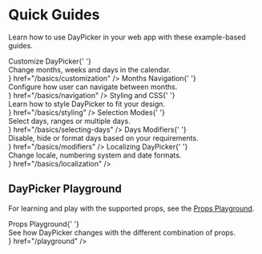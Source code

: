 
# Quick Guides

Learn how to use DayPicker in your web app with these example-based guides.

<Cards>
  <Card
    icon="⚙️"
    title={
      <div>
        Customize DayPicker{' '}
        <div className="pt-1 font-normal text-xs nx-text-gray-500">
          Change months, weeks and days in the calendar.
        </div>
      </div>
    }
    href="/basics/customization"
  />
  <Card
    icon="🗓️ "
    title={
      <div>
        Months Navigation{' '}
        <div className="pt-1 font-normal text-xs nx-text-gray-500">
          Configure how user can navigate between months.
        </div>
      </div>
    }
    href="/basics/navigation"
  />
  <Card
    icon="🎨 "
    title={
      <div>
        Styling and CSS{' '}
        <div className="pt-1 font-normal text-xs nx-text-gray-500">
          Learn how to style DayPicker to fit your design.
        </div>
      </div>
    }
    href="/basics/styling"
  />
  <Card
    icon="✅ "
    title={
      <div>
        Selection Modes{' '}
        <div className="pt-1 font-normal text-xs nx-text-gray-500">
          Select days, ranges or multiple days.
        </div>
      </div>
    }
    href="/basics/selecting-days"
  />
  <Card
    icon="🏷️ "
    title={
      <div>
        Days Modifiers{' '}
        <div className="pt-1 font-normal text-xs nx-text-gray-500">
          Disable, hide or format days based on your requirements.
        </div>
      </div>
    }
    href="/basics/modifiers"
  />
  <Card
    icon="🌎 "
    title={
      <div>
        Localizing DayPicker{' '}
        <div className="pt-1 font-normal text-xs nx-text-gray-500">
          Change locale, numbering system and date formats.
        </div>
      </div>
    }
    href="/basics/localization"
  />
</Cards>

## DayPicker Playground

For learning and play with the supported props, see the [Props Playground](/playground).

<Cards>
  <Card
    icon="🛝 "
    title={
      <div>
        Props Playground{' '}
        <div className="pt-1 font-normal text-xs nx-text-gray-500">
          See how DayPicker changes with the different combination of props.
        </div>
      </div>
    }
    href="/playground"
  />
</Cards>
